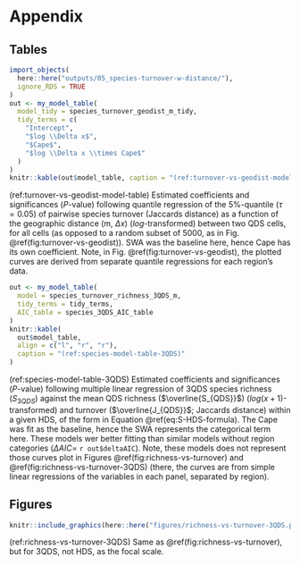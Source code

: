 # Appendix {-}

## Tables {-}

```r
import_objects(
  here::here("outputs/05_species-turnover-w-distance/"),
  ignore_RDS = TRUE
)
out <- my_model_table(
  model_tidy = species_turnover_geodist_m_tidy, 
  tidy_terms = c(
    "Intercept", 
    "$log \\Delta x$",
    "$Cape$",
    "$log \\Delta x \\times Cape$"
  )
)
knitr::kable(out$model_table, caption = "(ref:turnover-vs-geodist-model-table)")
```

(ref:turnover-vs-geodist-model-table) Estimated coefficients and significances ($P$-value) following quantile regression of the 5%-quantile ($\tau = 0.05$) of pairwise species turnover (Jaccards distance) as a function of the geographic distance (m, $\Delta x$) ($log$-transformed) between two QDS cells, for all cells (as opposed to a random subset of 5000, as in Fig. \@ref(fig:turnover-vs-geodist)). SWA was the baseline here, hence Cape has its own coefficient. Note, in Fig. \@ref(fig:turnover-vs-geodist), the plotted curves are derived from separate quantile regressions for each region's data.

```r
out <- my_model_table(
  model = species_turnover_richness_3QDS_m, 
  tidy_terms = tidy_terms,
  AIC_table = species_3QDS_AIC_table
)
knitr::kable(
  out$model_table, 
  align = c("l", "r", "r"), 
  caption = "(ref:species-model-table-3QDS)"
)
```

(ref:species-model-table-3QDS) Estimated coefficients and significances ($P$-value) following multiple linear regression of 3QDS species richness ($S_{3QDS}$) against the mean QDS richness ($\overline{S_{QDS}}$) ($log(x + 1)$-transformed) and turnover ($\overline{J_{QDS}}$; Jaccards distance) within a given HDS, of the form in Equation \@ref(eq:S-HDS-formula). The Cape was fit as the baseline, hence the SWA represents the categorical term here. These models wer better fitting than similar models without region categories ($\Delta AIC =$ `r out$deltaAIC`). Note, these models does not represent those curves plot in Figures \@ref(fig:richness-vs-turnover) and \@ref(fig:richness-vs-turnover-3QDS) (there, the curves are from simple linear regressions of the variables in each panel, separated by region).

## Figures {-}

```r
knitr::include_graphics(here::here("figures/richness-vs-turnover-3QDS.png.png"))
```

(ref:richness-vs-turnover-3QDS) Same as \@ref(fig:richness-vs-turnover), but for 3QDS, not HDS, as the focal scale.
